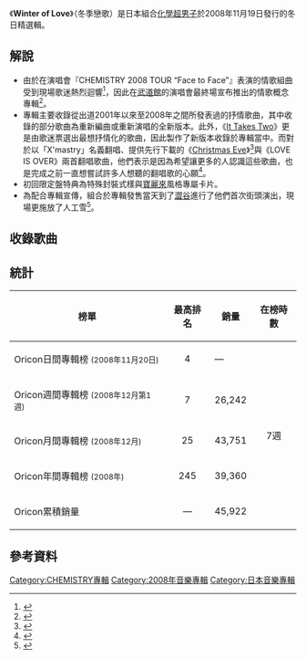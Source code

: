 {{noteTA
}}{{Infobox Album | <!-- See Wikipedia:WikiProject_Albums -->
| Name           = Winter of Love<br /><small>冬季戀歌</small>
| Type           = [[精選輯|精選輯]]
| Cover          = Winter_of_love.jpg
| Artist         = [[化學超男子|化學超男子]] 
| Released       = 2008年11月19日
| Recorded       = 
| Genre          = [[日本流行音樂|日本流行音樂]] 
| Length         = 65分47秒
| Label          = [[DefSTAR_Records|DefSTAR Records]] 
| Producer       = 
| Reviews        = 
| Chart position = *週間最高順位7位（[[Oricon|Oricon]]）
| Certification  = 
| Last album     = [[Face_to_Face_(CHEMISTRY專輯)|Face to Face]]<br />（2008年）
| This album     = '''Winter of Love'''<br />（2008年）
| Next album     = [[the_CHEMISTRY_joint_album|the CHEMISTRY joint album]]<br />（2009年）
| Misc           = {{Singles
  | Name           = Winter of Love
  | Type           = 精選輯
  | Single 1       = [[雪之戀_愛之空|雪之戀 愛之空]]
  | Single 1 date  = 2008年11月5日
  }}
}}

《'''Winter of Love'''》（冬季戀歌）是日本組合[[化學超男子|化學超男子]]於2008年11月19日發行的冬日精選輯。

== 解說 ==
*由於在演唱會『CHEMISTRY 2008 TOUR “Face to Face”』表演的情歌組曲受到現場歌迷熱烈迴響<ref>{{cite web|url=http://www.cityfm.tw/2008/ppgm/pgminfo.php?pid=853&cid=2&bgcol=|language=zh|title=歐陽菲菲 + 化學超男子→起了化學變化！重新詮釋歐陽菲菲傷心代表作〈Love is over〉|publisher=城市廣播網|date=2008-11-27|accessdate=2008-11-27|deadurl=yes|archiveurl=https://archive.is/20150224153505/http://www.cityfm.tw/2008/ppgm/pgminfo.php?pid=853&cid=2&bgcol=|archivedate=2015-02-24}}</ref>，因此在[[武道館|武道館]]的演唱會最終場宣布推出的情歌概念專輯<ref>{{cite web|url=http://news.livedoor.com/article/detail/3718606/|language=ja|title=CHEMISTRY 日本武道館で重大発表！|publisher=livedoor|date=2008-07-07|accessdate=2008-07-07|archive-date=2016-03-04|archive-url=https://web.archive.org/web/20160304222428/http://news.livedoor.com/article/detail/3718606/}}</ref>。
*專輯主要收錄從出道2001年以來至2008年之間所發表過的抒情歌曲，其中收錄的部分歌曲為重新編曲或重新演唱的全新版本。此外，《[[It_Takes_Two/SOLID_DREAM/MOVE_ON|It Takes Two]]》更是由歌迷票選出最想抒情化的歌曲，因此製作了新版本收錄於專輯當中。而對於以「X'mastry」名義翻唱、提供先行下載的《[[Christmas_Eve|Christmas Eve]]》<ref>{{cite web|url=http://www.oricon.co.jp/news/60021/full/|language=ja|title=山下達郎の大ヒット曲をカバーした謎のユニット・X’mastry、正体はケミストリー|publisher=livedoor|date=2008-11-13|accessdate=2008-11-13|archive-date=2015-09-24|archive-url=https://web.archive.org/web/20150924160008/http://www.oricon.co.jp/news/60021/full/}}</ref>與《LOVE IS OVER》兩首翻唱歌曲，他們表示是因為希望讓更多的人認識這些歌曲，也是完成之前一直想嘗試許多人想聽的翻唱歌的心願<ref>{{cite web|url=https://sonymusic.com.tw/main/album/冬季戀歌-化學超男子-chemistry-88697405942|language=zh|title=冬季戀歌 - 化學超男子 CHEMISTRY - 88697405942|publisher=SONY|date=2008-12-05|accessdate=2008-12-05|deadurl=yes|archiveurl=https://web.archive.org/web/20150224181718/https://sonymusic.com.tw/main/album/%E5%86%AC%E5%AD%A3%E6%88%80%E6%AD%8C-%E5%8C%96%E5%AD%B8%E8%B6%85%E7%94%B7%E5%AD%90-chemistry-88697405942|archivedate=2015-02-24}}</ref>。
*初回限定盤特典為特殊封裝式樣與[[寶麗來|寶麗來]]風格專屬卡片。
*為配合專輯宣傳，組合於專輯發售當天到了[[澀谷|澀谷]]進行了他們首次街頭演出，現場更施放了人工雪<ref>{{cite web|url=http://natalie.mu/music/news/11130|language=ja|title=CHEMISTRY初街頭パフォーマンス中に渋谷に初雪|publisher=natalie|date=2008-11-19|accessdate=2008-11-19|archive-date=2016-03-04|archive-url=https://web.archive.org/web/20160304105250/http://natalie.mu/music/news/11130}}</ref>。

== 收錄歌曲 ==
{{tracklist
| collapsed       = 
| headline        = 
| total_length    = 1:05:47

| title1          = Scent of Winter
| lyrics1         = 
| music1          = 谷口尚久
| arranger1       = 谷口尚久
| length1         = 0:45

| title2          = [[The_Way_We_Are|太過愛你]] 〜’08 winter ver. 〜
| lyrics2         = 小山内舞、RYOJI
| music2          = RYOJI、YANAGIMAN
| arranger2       = Soundbreakers
| length2         = 5:16

| title3          = [[Christmas_Eve|Christmas Eve]]
| lyrics3         = 山下達郎
| music3          = 山下達郎
| arranger3       = CHOKKAKU
| length3         = 4:16

| title4          = [[Hot_Chemistry|心門]]
| lyrics4         = Satomi
| music4          = 五島良子
| arranger4       = 河野伸
| length4         = 5:37

| title5          = [[My_Gift_to_You|My Gift to You]] 〜'08 winter ver.〜
| lyrics5         = 小山内舞
| music5          = S.O.S.
| arranger5       = 石井Masayuki
| length5         = 5:37

| title6          = [[Long_Long_Way|淚水之後]]
| lyrics6         = 麻生哲朗
| music6          = Hamamoto Hiroyuki
| arranger6       = 益田Tosh
| note6           = original album version
| length6         = 4:37

| title7          = [[It_Takes_Two/SOLID_DREAM/MOVE_ON|It Takes Two]] 〜'08 winter ver.〜
| lyrics7         = 小山内舞
| music7          = 和田昌哉
| arranger7       = STY (Digz, inc)
| length7         = 4:42

| title8          = [[So_in_Vain|So in Vain]]
| lyrics8         = Juve
| music8          = 為岡Sonomi
| arranger8       = 益田Tosh
| length8         = 6:09

| title9          = LOVE IS OVER
| lyrics9         = 伊藤薫
| music9          = 伊藤薫
| arranger9       = 谷口尚久
| length9         = 4:44

| title10          = [[You_Go_Your_Way|You Go Your Way]]
| lyrics10         = 小山内舞
| music10          = 豊島吉宏
| arranger10       = MAESTRO-T
| note10           = original album version
| length10         = 6:45

| title11          = [[靜默之川|靜默之川]]
| lyrics11         = [[秋元康|秋元康]]
| music11          = 井上Yoshimasa
| arranger11       = CHOKKAKU
| length11         = 6:18

| title12          = [[雪之戀_愛之空|雪之戀 愛之空]]
| lyrics12         = 田中花乃
| music12          = 山本加津彦　
| arranger12       = 鹽川滿己
| length12         = 4:58

| title13          = [[遠影_feat._John_Legend|Christmas Rose]]
| lyrics13         = 渡邊亞希子
| music13          = 森元康介
| arranger13       = OCTPUSSY
| length13         = 5:52
}}

== 統計 ==
{| class="wikitable" width="500px" style="font-size:small;"
!榜單
!最高排名
!銷量
!在榜時數
|-
|Oricon日間專輯榜 <small>(2008年11月20日)</small>
|align="center"|4
|—
|rowspan="5" align="center"|7週
|-
|Oricon週間專輯榜 <small>(2008年12月第1週)</small>
|align="center"|7
|26,242
|-
|Oricon月間專輯榜 <small>(2008年12月)</small>
|align="center"|25
|43,751
|-
|Oricon年間專輯榜 <small>(2008年)</small>
|align="center"|245
|39,360
|-
|Oricon累積銷量
|align="center"|—
|45,922
|}

== 參考資料 ==
<references />
{{CHEMISTRY}}
[[Category:CHEMISTRY專輯|Category:CHEMISTRY專輯]]
[[Category:2008年音樂專輯|Category:2008年音樂專輯]]
[[Category:日本音樂專輯|Category:日本音樂專輯]]